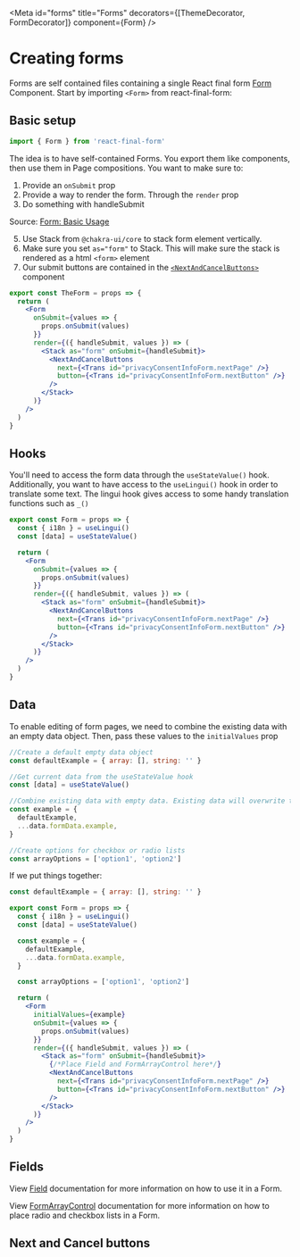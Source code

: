 
<Meta
  id="forms"
  title="Forms"
  decorators={[ThemeDecorator, FormDecorator]}
  component={Form}
/>

# Creating forms

Forms are self contained files containing a single React final form [Form](https://final-form.org/docs/react-final-form/api/Form) Component. Start by importing `<Form>` from react-final-form:

## Basic setup

```jsx
import { Form } from 'react-final-form'
```

The idea is to have self-contained Forms. You export them like components, then use them in Page compositions. You want to make sure to:

1. Provide an `onSubmit` prop
2. Provide a way to render the form. Through the `render` prop
3. Do something with handleSubmit

Source: [Form: Basic Usage](https://final-form.org/docs/react-final-form/api/Form)

5. Use Stack from `@chakra-ui/core` to stack form element vertically.
6. Make sure you set `as="form"` to Stack. This will make sure the stack is rendered as a html `<form>` element
7. Our submit buttons are contained in the [`<NextAndCancelButtons>`](/?path=/docs/components-button--next-and-cancel-buttons) component

```jsx
export const TheForm = props => {
  return (
    <Form
      onSubmit={values => {
        props.onSubmit(values)
      }}
      render={({ handleSubmit, values }) => (
        <Stack as="form" onSubmit={handleSubmit}>
          <NextAndCancelButtons
            next={<Trans id="privacyConsentInfoForm.nextPage" />}
            button={<Trans id="privacyConsentInfoForm.nextButton" />}
          />
        </Stack>
      )}
    />
  )
}
```

## Hooks

You'll need to access the form data through the `useStateValue()` hook. Additionally, you want to have access to the `useLingui()` hook in order to translate some text. The lingui hook gives access to some handy translation functions such as `_()`

```jsx
export const Form = props => {
  const { i18n } = useLingui()
  const [data] = useStateValue()

  return (
    <Form
      onSubmit={values => {
        props.onSubmit(values)
      }}
      render={({ handleSubmit, values }) => (
        <Stack as="form" onSubmit={handleSubmit}>
          <NextAndCancelButtons
            next={<Trans id="privacyConsentInfoForm.nextPage" />}
            button={<Trans id="privacyConsentInfoForm.nextButton" />}
          />
        </Stack>
      )}
    />
  )
}
```

## Data

To enable editing of form pages, we need to combine the existing data with an empty data object. Then, pass these values to the `initialValues` prop

```jsx
//Create a default empty data object
const defaultExample = { array: [], string: '' }

//Get current data from the useStateValue hook
const [data] = useStateValue()

//Combine existing data with empty data. Existing data will overwrite the default data
const example = {
  defaultExample,
  ...data.formData.example,
}

//Create options for checkbox or radio lists
const arrayOptions = ['option1', 'option2']
```

If we put things together:

```jsx
const defaultExample = { array: [], string: '' }

export const Form = props => {
  const { i18n } = useLingui()
  const [data] = useStateValue()

  const example = {
    defaultExample,
    ...data.formData.example,
  }

  const arrayOptions = ['option1', 'option2']

  return (
    <Form
      initialValues={example}
      onSubmit={values => {
        props.onSubmit(values)
      }}
      render={({ handleSubmit, values }) => (
        <Stack as="form" onSubmit={handleSubmit}>
          {/*Place Field and FormArrayControl here*/}
          <NextAndCancelButtons
            next={<Trans id="privacyConsentInfoForm.nextPage" />}
            button={<Trans id="privacyConsentInfoForm.nextButton" />}
          />
        </Stack>
      )}
    />
  )
}
```

## Fields

View [Field](/?path=/docs/components-field--input-field) documentation for more information on how to use it in a Form.

View [FormArrayControl](/?path=/docs/components-form-array-control--default-story) documentation for more information on how to place radio and checkbox lists in a Form.

## Next and Cancel buttons

<Preview>
  <Story name="Next and cancel buttons">
    <NextAndCancelButtons button="Continue" cancelRoute="/" />
  </Story>
</Preview>
